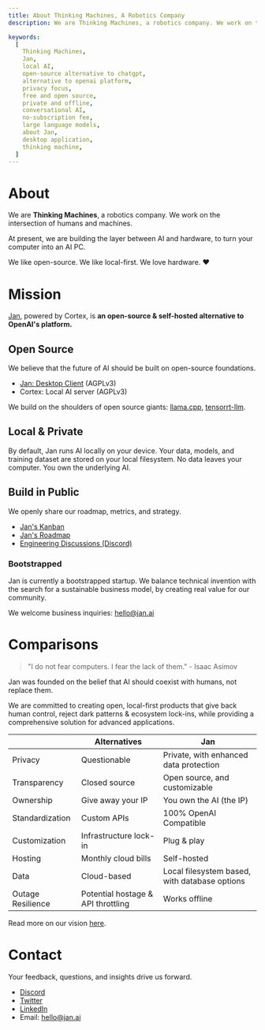 ```yaml
---
title: About Thinking Machines, A Robotics Company
description: We are Thinking Machines, a robotics company. We work on the intersection of humans and machines.

keywords:
  [
    Thinking Machines,
    Jan,
    local AI,
    open-source alternative to chatgpt,
    alternative to openai platform,
    privacy focus,
    free and open source,
    private and offline,
    conversational AI,
    no-subscription fee,
    large language models,
    about Jan,
    desktop application,
    thinking machine,
  ]
---
```



# About

We are **Thinking Machines**, a robotics company. We work on the intersection of humans and machines.

At present, we are building the layer between AI and hardware, to turn your computer into an AI PC.

We like open-source. We like local-first. We love hardware. ❤️

# Mission

[Jan](https://jan.ai), powered by Cortex, is **an open-source & self-hosted alternative to OpenAI's platform.**

## Open Source

We believe that the future of AI should be built on open-source foundations.

- [Jan: Desktop Client](https://jan.ai/) (AGPLv3)
- Cortex: Local AI server (AGPLv3)

We build on the shoulders of open source giants: [llama.cpp](https://jan.ai/docs/local-inference/llamacpp), [tensorrt-llm](https://jan.ai/docs/local-inference/tensorrtllm).

## Local & Private

By default, Jan runs AI locally on your device. Your data, models, and training dataset are stored on your local filesystem. No data leaves your computer. You own the underlying AI.

## Build in Public

We openly share our roadmap, metrics, and strategy.

- [Jan's Kanban](https://github.com/orgs/janhq/projects/5)
- [Jan's Roadmap](https://github.com/orgs/janhq/projects/5/views/29)
- [Engineering Discussions (Discord)](https://discord.gg/AAGQNpJQtH)

### Bootstrapped

Jan is currently a bootstrapped startup. We balance technical invention with the search for a sustainable business model, by creating real value for our community.

We welcome business inquiries: hello@jan.ai

# Comparisons

> "I do not fear computers. I fear the lack of them." - Isaac Asimov

Jan was founded on the belief that AI should coexist with humans, not replace them.

We are committed to creating open, local-first products that give back human control, reject dark patterns & ecosystem lock-ins, while providing a comprehensive solution for advanced applications.

|  | Alternatives | Jan |
| --- | --- | --- |
| Privacy | Questionable | Private, with enhanced data protection |
| Transparency | Closed source | Open source, and customizable |
| Ownership | Give away your IP | You own the AI (the IP) |
| Standardization | Custom APIs | 100% OpenAI Compatible |
| Customization | Infrastructure lock-in | Plug & play |
| Hosting | Monthly cloud bills | Self-hosted |
| Data | Cloud-based | Local filesystem based, with database options |
| Outage Resilience | Potential hostage & API throttling | Works offline |

Read more on our vision [here](https://jan.ai/about/vision).

# Contact

Your feedback, questions, and insights drive us forward.

- [Discord](https://discord.gg/AAGQNpJQtH)
- [Twitter](https://twitter.com/janframework)
- [LinkedIn](http://linkedin.com/company/janframework/)
- Email: hello@jan.ai
